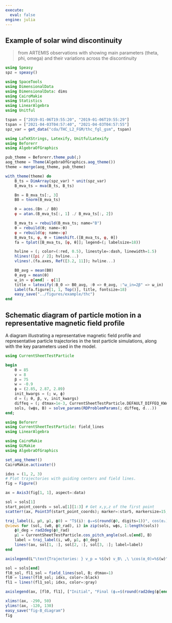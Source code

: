 ```yaml
---
execute: 
  eval: false
engine: julia
---
```


## Example of solar wind discontinuity

> from ARTEMIS observations with showing main parameters (theta, phi, omega) and their variations across the discontinuity 

```julia
using Speasy
spz = speasy()

using SpaceTools
using DimensionalData
using DimensionalData: dims
using CairoMakie
using Statistics
using LinearAlgebra
using Unitful

tspan = ["2019-01-06T19:55:20", "2019-01-06T19:55:29"]
tspan = ["2021-04-03T04:57:40", "2021-04-03T04:57:55"]
spz_var = get_data("cda/THC_L2_FGM/thc_fgl_gsm", tspan)
```

```julia
using LaTeXStrings, Latexify, UnitfulLatexify
using Beforerr
using AlgebraOfGraphics

pub_theme = Beforerr.theme_pub(;)
aog_theme = Theme(AlgebraOfGraphics.aog_theme())
theme = merge(aog_theme, pub_theme)

with_theme(theme) do
    B_ts = DimArray(spz_var) * unit(spz_var)
    B_mva_ts = mva(B_ts, B_ts)

    Bn = B_mva_ts[:, 3]
    B0 = tnorm(B_mva_ts)

    θ = acos.(Bn ./ B0)
    φ = atan.(B_mva_ts[:, 1] ./ B_mva_ts[:, 2])

    B_mva_ts = rebuild(B_mva_ts; name="B")
    θ = rebuild(θ; name=:θ)
    φ = rebuild(φ; name=:φ)
    B_mva_ts, φ, θ = timeshift.([B_mva_ts, φ, θ])
    fa = tplot([B_mva_ts, [φ, θ]]; legend=(; labelsize=18))

    hvline = (; color=(:red, 0.5), linestyle=:dash, linewidth=1.5)
    hlines!([pi / 2]; hvline...)
    vlines!.(fa.axes, Ref([3.2, 11]); hvline...)

    B0_avg = mean(B0)
    θ_avg = mean(θ)
    ω_in = φ[end] - φ[1]
    title = latexify(:B_0 => B0_avg, :θ => θ_avg, :"ω_in=2β" => ω_in)
    Label(fa.figure[1, 1, Top()], title, fontsize=18)
    easy_save("../figures/example/thc")
end
```

## Schematic diagram of particle motion in a representative magnetic field profile

A diagram illustrating a representative magnetic field profile and representative particle trajectories in the test particle simulations, along with the key parameters used in the model. 

```julia
using CurrentSheetTestParticle

begin
    θ = 85
    v = 8
    β = 75
    w = -0.9
    ϕ = (2.85, 2.87, 2.89)
    init_kwargs = (; w, ϕ)
    d = (; θ, β, v, init_kwargs)
    diffeq = (; dtmax=1e-3, CurrentSheetTestParticle.DEFAULT_DIFFEQ_KWARGS...)
    sols, (wϕs, B) = solve_params(RDProblemParams(; diffeq, d...))
end;
```

```julia
using Beforerr
using CurrentSheetTestParticle: field_lines
using LinearAlgebra

using CairoMakie
using GLMakie
using AlgebraOfGraphics

set_aog_theme!()
CairoMakie.activate!()

idxs = (1, 2, 3)
# Plot trajectories with guiding centers and field lines.
fig = Figure()

ax = Axis3(fig[1, 1], aspect=:data)

sol = sols[1]
start_point_coords = sol.u[1][1:3] # Get x,y,z of the first point
scatter!(ax, Point3f(start_point_coords); marker=:star5, markersize=15, color=Makie.wong_colors()[end-1]) # Plot the star

traj_label(i, μ0, μ1, ϕ0) = "T$(i): ϕ₀=$(round(ϕ0, digits=1))°, cos(α₁)=$(round(μ1, digits=1))"
@views for (sol, (w0, ϕ0_rad), i) in zip(sols, wϕs, 1:length(sols))
    ϕ0_deg = rad2deg(ϕ0_rad)
    μ1 = CurrentSheetTestParticle.cos_pitch_angle(sol.u[end], B)
    label = traj_label(i, w0, μ1, ϕ0_deg)
    lines!(ax, sol[1, :], sol[2, :], sol[3, :]; label=label)
end

axislegend(L"\text{Trajectories: } v_p = %$(v) v_B\ ,\ \cos(α_0)=%$(w)", position=(0.05, 0.8))

sol = sols[end]
fl0_sol, fl1_sol = field_lines(sol, B; dtmax=1)
fl0 = lines!(fl0_sol; idxs, color=:black)
fl1 = lines!(fl1_sol; idxs, color=:gray)

axislegend(ax, [fl0, fl1], ["Initial", "Final (ϕ₀=$(round(rad2deg(ϕ[end]), digits=1))°)"], L"\text{Field Lines: } θ = %$(θ)^∘,\ β = %$(β)^∘", position=(0.9, 0.8))

xlims!(ax, -290, 50)
ylims!(ax, -120, 130)
easy_save("fig-B_diagram")
fig
```